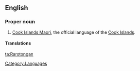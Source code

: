 ==English==

===Proper noun===
{{en-proper noun}}

# [[Cook Islands Maori]], the official language of the [[Cook Islands]].

====Translations====
{{trans-see|Cook Islands Maori}}

[[Category:Languages]]

[[ta:Rarotongan]]